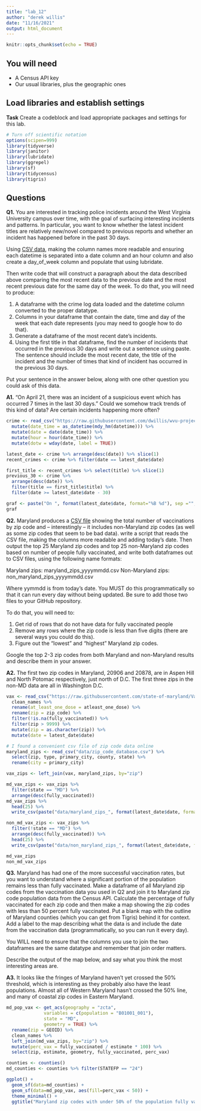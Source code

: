 ```yaml
---
title: "lab_12"
author: "derek willis"
date: "11/16/2021"
output: html_document
---
```


```r
knitr::opts_chunk$set(echo = TRUE)
```

## You will need

* A Census API key
* Our usual libraries, plus the geographic ones

## Load libraries and establish settings

**Task** Create a codeblock and load appropriate packages and settings for this lab.

```r
# Turn off scientific notation
options(scipen=999)
library(tidyverse)
library(janitor)
library(lubridate)
library(ggrepel)
library(sf)
library(tidycensus)
library(tigris)
```

## Questions

**Q1.** You are interested in tracking police incidents around the West Virginia University campus over time, with the goal of surfacing interesting incidents and patterns. In particular, you want to know whether the latest incident titles are relatively new/novel compared to previous reports and whether an incident has happened before in the past 30 days.

Using [CSV data](https://raw.githubusercontent.com/dwillis/wvu-projects/master/crime-log/crime_log.csv), making the column names more readable and ensuring each datetime is separated into a date column and an hour column and also create a day_of_week column and populate that using lubridate.

Then write code that will construct a paragraph about the data described above comparing the most recent data to the previous date and the most recent previous date for the same day of the week. To do that, you will need to produce:

1. A dataframe with the crime log data loaded and the datetime column converted to the proper datatype.
2. Columns in your dataframe that contain the date, time and day of the week that each date represents (you may need to google how to do that).
3. Generate a dataframe of the most recent date's incidents.
4. Using the first title in that dataframe, find the number of incidents that occurred in the previous 30 days and write out a sentence using paste. The sentence should include the most recent date, the title of the incident and the number of times that kind of incident has occurred in the previous 30 days.

Put your sentence in the answer below, along with one other question you could ask of this data.

**A1.**
"On April 21, there was an incident of a suspicious event which has occurred 7 times in the last 30 days." Could we somehow track trends of this kind of data? Are certain incidents happening more often?
```r
crime <- read_csv("https://raw.githubusercontent.com/dwillis/wvu-projects/master/crime-log/crime_log.csv") %>% clean_names %>% 
  mutate(date_time = as_datetime(mdy_hm(datetime))) %>% 
  mutate(date = date(date_time)) %>% 
  mutate(hour = hour(date_time)) %>% 
  mutate(dotw = wday(date, label = TRUE))

latest_date <- crime %>% arrange(desc(date)) %>% slice(1)
recent_crimes <- crime %>% filter(date == latest_date$date)

first_title <- recent_crimes %>% select(title) %>% slice(1)
previous_30 <- crime %>% 
  arrange(desc(date)) %>% 
  filter(title == first_title$title) %>% 
  filter(date >= latest_date$date - 30)

graf <- paste("On ", format(latest_date$date, format="%B %d"), sep ="", ", there was an incident of a ", format(latest_date$title %>% str_to_lower), " which has occurred ", format(nrow(previous_30)), " times in the last 30 days.")
graf
```

**Q2.** Maryland produces a [CSV file](https://raw.githubusercontent.com/state-of-maryland/VaccineCSVs/master/Vax_ZIP_CODE_FirstSecondSingle_Totals_Raw.csv) showing the total number of vaccinations by zip code and -- interestingly -- it includes non-Maryland zip codes (as well as some zip codes that seem to be bad data). write a script that reads the CSV file, making the columns more readable and adding today's date. Then output the top 25 Maryland zip codes and top 25 non-Maryland zip codes based on number of people fully vaccinated, and write both dataframes out to CSV files, using the following name formats:

Maryland zips: maryland_zips_yyyymmdd.csv
Non-Maryland zips: non_maryland_zips_yyyymmdd.csv

Where yymmdd is from today's date. You MUST do this programmatically so that it can run every day without being updated. Be sure to add those two files to your GitHub repository.

To do that, you will need to:

1. Get rid of rows that do not have data for fully vaccinated people
2. Remove any rows where the zip code is less than five digits (there are several ways you could do this).
3. Figure out the "lowest" and "highest" Maryland zip codes.

Google the top 2-3 zip codes from both Maryland and non-Maryland results and describe them in your answer.

**A2.**
The first two zip codes in Maryland, 20906 and 20878, are in Aspen Hill and North Potomac respectively, just north of D.C. The first three zips in the non-MD data are all in Washington D.C.
```r
vax <- read_csv("https://raw.githubusercontent.com/state-of-maryland/VaccineCSVs/master/Vax_ZIP_CODE_FirstSecondSingle_Totals_Raw.csv") %>% 
  clean_names %>% 
  rename(at_least_one_dose = atleast_one_dose) %>% 
  rename(zip = zip_code) %>% 
  filter(!is.na(fully_vaccinated)) %>% 
  filter(zip > 9999) %>% 
  mutate(zip = as.character(zip)) %>% 
  mutate(date = latest_date$date)

# I found a convenient csv file of zip code data online
maryland_zips <- read_csv("data/zip_code_database.csv") %>% 
  select(zip, type, primary_city, county, state) %>% 
  rename(city = primary_city) 

vax_zips <- left_join(vax, maryland_zips, by="zip")

md_vax_zips <- vax_zips %>% 
  filter(state == "MD") %>% 
  arrange(desc(fully_vaccinated)) 
md_vax_zips %>% 
  head(25) %>% 
  write_csv(paste("data/maryland_zips_", format(latest_date$date, format="%Y%m%d"), sep ="", ".csv"))

non_md_vax_zips <- vax_zips %>% 
  filter(!state == "MD") %>% 
  arrange(desc(fully_vaccinated)) %>% 
  head(25) %>% 
  write_csv(paste("data/non_maryland_zips_", format(latest_date$date, format="%Y%m%d"), sep ="", ".csv"))

md_vax_zips
non_md_vax_zips
```

**Q3.** Maryland has had one of the more successful vaccination rates, but you want to understand where a significant portion of the population remains less than fully vaccinated. Make a dataframe of all Maryland zip codes from the vaccination data you used in Q2 and join it to Maryland zip code population data from the Census API. Calculate the percentage of fully vaccinated for each zip code and then make a map showing the zip codes with less than 50 percent fully vaccinated. Put a blank map with the outline of Maryland counties (which you can get from Tigris) behind it for context. Add a label to the map describing what the data is and include the date from the vaccination data (programmatically, so you can run it every day).

You WILL need to ensure that the columns you use to join the two dataframes are the same datatype and remember that join order matters.

Describe the output of the map below, and say what you think the most interesting areas are.

**A3.**
It looks like the fringes of Maryland haven't yet crossed the 50% threshold, which is interesting as they probably also have the least populations. Almost all of Western Maryland hasn't crossed the 50% line, and many of coastal zip codes in Eastern Maryland. 
```r
md_pop_vax <- get_acs(geography = "zcta", 
              variables = c(population = "B01001_001"), 
              state = "MD", 
              geometry = TRUE) %>% 
  rename(zip = GEOID) %>% 
  clean_names %>% 
  left_join(md_vax_zips, by="zip") %>% 
  mutate(perc_vax = fully_vaccinated / estimate * 100) %>% 
  select(zip, estimate, geometry, fully_vaccinated, perc_vax)

counties <- counties() 
md_counties <- counties %>% filter(STATEFP == "24")

ggplot() + 
  geom_sf(data=md_counties) +
  geom_sf(data=md_pop_vax, aes(fill=perc_vax < 50)) + 
  theme_minimal() +
  ggtitle("Maryland zip codes with under 50% of the population fully vaccinated as of ", format(latest_date$date, format="%B %d, %Y"))
```
